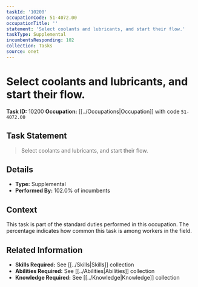 ```yaml
---
taskId: '10200'
occupationCode: 51-4072.00
occupationTitle: ''
statement: 'Select coolants and lubricants, and start their flow.'
taskType: Supplemental
incumbentsResponding: 102
collection: Tasks
source: onet
---
```

# Select coolants and lubricants, and start their flow.

**Task ID:** 10200
**Occupation:** [[../Occupations|Occupation]] with code `51-4072.00`

## Task Statement

> Select coolants and lubricants, and start their flow.

## Details

- **Type:** Supplemental
- **Performed By:** 102.0% of incumbents

## Context

This task is part of the standard duties performed in this occupation. The percentage indicates how common this task is among workers in the field.

## Related Information

- **Skills Required:** See [[../Skills|Skills]] collection
- **Abilities Required:** See [[../Abilities|Abilities]] collection
- **Knowledge Required:** See [[../Knowledge|Knowledge]] collection
